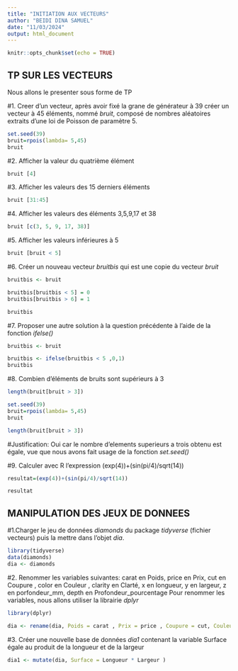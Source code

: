 ```yaml
---
title: "INITIATION AUX VECTEURS"
author: "BEIDI DINA SAMUEL"
date: "11/03/2024"
output: html_document
---
```


```r
knitr::opts_chunk$set(echo = TRUE)
```



## TP SUR LES VECTEURS
Nous allons le presenter sous forme de TP

#1. Creer d'un vecteur, après avoir fixé la grane de générateur à 39 créer un vecteur à 45 éléments, nommé _bruit_, composé de nombres aléatoires extraits d'une loi de Poisson de paramètre 5.

```r
set.seed(39)
bruit=rpois(lambda= 5,45)
bruit
```


#2. Afficher la valeur du quatrième élément

```r

bruit [4]

```


#3. Afficher les valeurs des 15 derniers éléments

```r

bruit [31:45]

```

#4. Afficher les valeurs des éléments 3,5,9,17 et 38

```r

bruit [c(3, 5, 9, 17, 38)]

```


#5. Afficher les valeurs inférieures à 5

```r

bruit [bruit < 5]

```


#6. Créer un nouveau vecteur _bruitbis_ qui est une copie du vecteur _bruit_ 

```r

bruitbis <- bruit

bruitbis[bruitbis < 5] = 0
bruitbis[bruitbis > 6] = 1

bruitbis

```


#7. Proposer une autre solution à la question précédente à l'aide de la fonction _ifelse()_

```r

bruitbis <- bruit

bruitbis <- ifelse(bruitbis < 5 ,0,1)
bruitbis

```


#8. Combien d'éléments de bruits sont supérieurs à 3

```r
length(bruit[bruit > 3])

set.seed(39)
bruit=rpois(lambda= 5,45)
bruit

length(bruit[bruit > 3])
```

#Justification:
Oui car le nombre d'elements superieurs a trois obtenu est égale, vue que nous avons fait usage de la fonction _set.seed()_


#9. Calculer avec R l'expression (exp(4))+(sin(pi/4)/sqrt(14))

```r
resultat=(exp(4))+(sin(pi/4)/sqrt(14))

resultat
```

## MANIPULATION DES JEUX DE DONNEES

#1.Charger le jeu de données _diamonds_ du package _tidyverse_ (fichier vecteurs) puis la mettre dans l'objet _dia_.

```r
library(tidyverse)
data(diamonds)
dia <- diamonds

```


#2. Renommer les variables suivantes: carat en Poids, price en Prix, cut en Coupure , color en Couleur , clarity en Clarté, x en longueur, y en largeur, z en porfondeur_mm, depth en Profondeur_pourcentage
Pour renommer les variables, nous allons utiliser la librairie _dplyr_

```r

library(dplyr)

dia <- rename(dia, Poids = carat , Prix = price , Coupure = cut, Couleur = color , Clarte = clarity ,  Longueur = x , Largeur = y , Profondeur_mm = z, Profondeur_pourcentage = depth)

```

#3. Créer une nouvelle base de données _dia1_ contenant la variable Surface égale au produit de la longueur et de la largeur

```r
dia1 <- mutate(dia, Surface = Longueur * Largeur )
```



